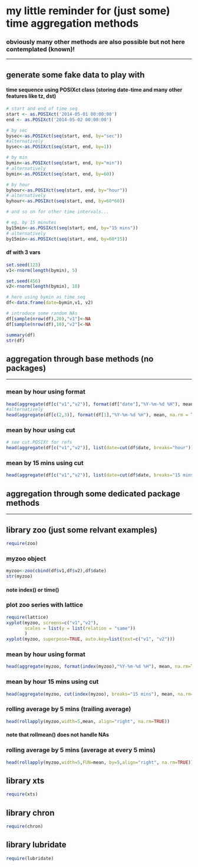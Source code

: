 # my little reminder for (just some) time aggregation methods
### obviously many other methods are also possible but not here contemplated (known)!

*****

## generate some fake data to play with

#### time sequence using POSIXct class (storing date-time and many other features like tz, dst)

```r
# start and end of time seq
start <- as.POSIXct('2014-05-01 00:00:00')
end <- as.POSIXct('2014-05-02 00:00:00')

# by sec
bysec<-as.POSIXct(seq(start, end, by="sec"))
#alternatively   
bysec<-as.POSIXct(seq(start, end, by=1))

# by min
bymin<-as.POSIXct(seq(start, end, by="min"))
# alternatively   
bymin<-as.POSIXct(seq(start, end, by=60))

# by hour
byhour<-as.POSIXct(seq(start, end, by="hour"))
# alternatively 
byhour<-as.POSIXct(seq(start, end, by=60*60))

# and so on for other time intervals...

# eg. by 15 minutes
by15min<-as.POSIXct(seq(start, end, by="15 mins"))
# alternatively   
by15min<-as.POSIXct(seq(start, end, by=60*15))

```

#### df with 3 vars 

```r
set.seed(123)
v1<-rnorm(length(bymin), 5)

set.seed(456)
v2<-rnorm(length(bymin), 10)

# here using bymin as time seq
df<-data.frame(date=bymin,v1, v2)

# introduce some random NAs
df[sample(nrow(df),20),"v1"]<-NA
df[sample(nrow(df),10),"v2"]<-NA

summary(df)
str(df)
```

## aggregation through base methods (no packages)
****

### mean by hour using format
```r
head(aggregate(df[c("v1","v2")], format(df["date"],"%Y-%m-%d %H"), mean, na.rm = TRUE))
#alternatively
head(aggregate(df[c(2,3)], format(df[1],"%Y-%m-%d %H"), mean, na.rm = TRUE))
```

### mean by hour using cut
```r
# see cut.POSIXt for refs
head(aggregate(df[c("v1","v2")], list(date=cut(df$date, breaks="hour")), mean, na.rm = TRUE))
```

### mean by 15 mins using cut
```r
head(aggregate(df[c("v1","v2")], list(date=cut(df$date, breaks="15 mins")), mean, na.rm = TRUE))
```

## aggregation through some dedicated package methods
****

## library zoo (just some relvant examples)

```r
require(zoo)
```
### myzoo object
```r
myzoo<-zoo(cbind(df$v1,df$v2),df$date)
str(myzoo)
```
#### note index() or time()

### plot zoo series with lattice
```r
require(lattice)
xyplot(myzoo, screens=c("v1","v2"),
       scales = list(y = list(relation = "same"))
       )
xyplot(myzoo, superpose=TRUE, auto.key=list(text=c("v1", "v2")))

```

### mean by hour using format

```r
head(aggregate(myzoo, format(index(myzoo),"%Y-%m-%d %H"), mean, na.rm=TRUE))
```


### mean by hour 15 mins using cut

```r
head(aggregate(myzoo, cut(index(myzoo), breaks="15 mins"), mean, na.rm=TRUE))
```

### rolling average by 5 mins (trailing average)

```r
head(rollapply(myzoo,width=5,mean, align="right", na.rm=TRUE))
```
#### note that rollmean() does not handle NAs

### rolling average by 5 mins (average at every 5 mins)

```r
head(rollapply(myzoo,width=5,FUN=mean, by=5,align="right", na.rm=TRUE))
```





## library xts
```r
require(xts)

```
## library chron
```r
require(chron)

```
## library lubridate
```r
require(lubridate)

```